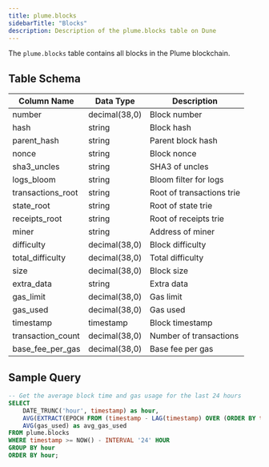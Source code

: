 ```yaml
---
title: plume.blocks
sidebarTitle: "Blocks"
description: Description of the plume.blocks table on Dune
---
```



The `plume.blocks` table contains all blocks in the Plume blockchain.

## Table Schema

| Column Name | Data Type | Description |
|------------|-----------|-------------|
| number | decimal(38,0) | Block number |
| hash | string | Block hash |
| parent_hash | string | Parent block hash |
| nonce | string | Block nonce |
| sha3_uncles | string | SHA3 of uncles |
| logs_bloom | string | Bloom filter for logs |
| transactions_root | string | Root of transactions trie |
| state_root | string | Root of state trie |
| receipts_root | string | Root of receipts trie |
| miner | string | Address of miner |
| difficulty | decimal(38,0) | Block difficulty |
| total_difficulty | decimal(38,0) | Total difficulty |
| size | decimal(38,0) | Block size |
| extra_data | string | Extra data |
| gas_limit | decimal(38,0) | Gas limit |
| gas_used | decimal(38,0) | Gas used |
| timestamp | timestamp | Block timestamp |
| transaction_count | decimal(38,0) | Number of transactions |
| base_fee_per_gas | decimal(38,0) | Base fee per gas |

## Sample Query

```sql
-- Get the average block time and gas usage for the last 24 hours
SELECT 
    DATE_TRUNC('hour', timestamp) as hour,
    AVG(EXTRACT(EPOCH FROM (timestamp - LAG(timestamp) OVER (ORDER BY timestamp)))) as avg_block_time,
    AVG(gas_used) as avg_gas_used
FROM plume.blocks
WHERE timestamp >= NOW() - INTERVAL '24' HOUR
GROUP BY hour
ORDER BY hour;
```

<BlocksSnippet /> 